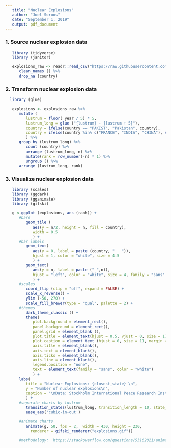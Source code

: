 ```yaml
---
   title: "Nuclear Explosions"
   author: "Joel Soroos"
   date: "September 1, 2019"
   output: pdf_document
---
```



### 1. Source nuclear explosion data
```r

   library (tidyverse)
   library (janitor) 

   explosions_raw <- readr::read_csv("https://raw.githubusercontent.com/rfordatascience/tidytuesday/master/data/2019/2019-08-20/nuclear_explosions.csv") %>%
      clean_names () %>%
      drop_na (country)
```
   

### 2.  Transform nuclear explosion data
```r

  library (glue)

   explosions <- explosions_raw %>%
      mutate (
         lustrum = floor( year / 5) * 5,
         lustrum_long = glue ("{lustrum} - {lustrum + 5}"),
         country = ifelse(country == "PAKIST", "Pakistan", country),
         country = ifelse(country %in% c("FRANCE", "INDIA", "CHINA"), str_to_title (country), country)
         ) %>%
      group_by (lustrum_long) %>%
         count (country) %>%
         arrange (lustrum_long, n) %>%
         mutate(rank = row_number(-n) * 1) %>%
         ungroup () %>%
      arrange (lustrum_long, rank)
```


### 3. Visualize nuclear explosion data
```r

   library (scales)
   library (ggdark)
   library (gganimate)
   library (gifski)

   g <-ggplot (explosions, aes (rank)) +
      #bars
         geom_tile (
            aes(y = n/2, height = n, fill = country),
            width = 0.5
            ) +
      #bar labels
         geom_text(
            aes(y = 0, label = paste (country, "   ")), 
            hjust = 1, color = "white", size = 4.5
            ) +
         geom_text(
            aes(y = n, label = paste (" ",n)), 
            hjust = "left", color = "white", size = 4, family = "sans"
            ) +
      #scales
         coord_flip (clip = "off", expand = FALSE) +
         scale_x_reverse() +
         ylim (-50, 270) +
         scale_fill_brewer(type = "qual", palette = 2) +
      #themes
         dark_theme_classic () +
         theme(
            plot.background = element_rect(),
            panel.background = element_rect(),     
            panel.grid = element_blank (),
            plot.title = element_text(hjust = 0.5, vjust = 0, size = 17, face = "bold", margin = margin (0,0,35,0)),
            plot.caption = element_text (hjust = 0, size = 11, margin = margin (20,0,0,0)),
            axis.title = element_blank(),
            axis.text = element_blank(),
            axis.ticks = element_blank(),
            axis.line = element_blank(),
            legend.position = "none",
            text = element_text(family = "sans", color = "white")
            ) +
      labs(
         title = "Nuclear Explosions: {closest_state} \n",
         y = "Number of nuclear explosions\n",
         caption = "\nData: Stockholm International Peace Research Institute via R4DS Tidy Tuesday\nVisualization: Joel Soroos @soroosj"
         ) +
      #separate charts by lustrum
         transition_states(lustrum_long, transition_length = 10, state_length = 90) +
         ease_aes('cubic-in-out')

      #animate charts
         animate(g, 50, fps = 2,  width = 430, height = 230, 
           renderer = gifski_renderer("explosions.gif"))
      
      #methodology:  https://stackoverflow.com/questions/53162821/animated-sorted-bar-chart-with-bars-overtaking-each-other
```
